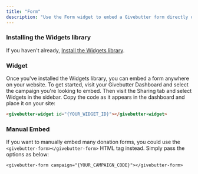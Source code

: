 ```yaml
---
title: "Form"
description: "Use the Form widget to embed a Givebutter form directly on your page."
---
```


### Installing the Widgets library

If you haven't already, [Install the Widgets library](/widgets/getting-started).

### Widget

Once you've installed the Widgets library, you can embed a form anywhere on your website. To get started, visit your Givebutter Dashboard and select the campaign you're looking to embed. Then visit the Sharing tab and select Widgets in the sidebar. Copy the code as it appears in the dashboard and place it on your site:

```html HTML
<givebutter-widget id="{YOUR_WIDGET_ID}"></givebutter-widget>
```

### Manual Embed

If you want to manually embed many donation forms, you could use the `<givebutter-form></givebutter-form>` HTML tag instead. Simply pass the options as below:

`<givebutter-form campaign="{YOUR_CAMPAIGN_CODE}"></givebutter-form> `
